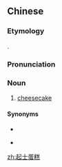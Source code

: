 ==Chinese==
{{zh-forms|type=22}}
{{zh-wp}}

===Etymology===
{{calque|zh|en|cheesecake}}.

===Pronunciation===
{{zh-pron
|m=qǐshì dàngāo
|cat=n
}}

===Noun===
{{zh-noun}}

# [[cheesecake]]

====Synonyms====
* {{zh-l|乳酪蛋糕}}
* {{q|chiefly Cantonese}} {{zh-l|芝士蛋糕}}

{{zh-cat|Cakes and pastries}}

[[zh:起士蛋糕]]